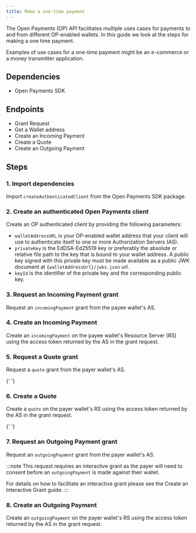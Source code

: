 ```yaml
---
title: Make a one-time payment
---
```



The Open Payments (OP) API facilitates multiple uses cases for payments to and from different OP-enabled wallets. In this guide we look at the steps for making a one time payment.

Examples of use cases for a one-time payment might be an e-commerce or a money transmitter application.

## Dependencies

- <LinkOut href='https://github.com/interledger/open-payments/tree/main/packages/open-payments'>
    Open Payments SDK
  </LinkOut>

<HttpSig />

## Endpoints

- <LinkOut href='https://openpayments.guide/apis/auth-server/operations/post-request/'>
    Grant Request
  </LinkOut>
- <LinkOut href='https://openpayments.guide/apis/wallet-address-server/operations/get-wallet-address/'>
    Get a Wallet address
  </LinkOut>
- <LinkOut href='https://openpayments.guide/apis/resource-server/operations/create-incoming-payment/'>
    Create an Incoming Payment
  </LinkOut>
- <LinkOut href='https://openpayments.guide/apis/resource-server/operations/create-quote/'>
    Create a Quote
  </LinkOut>
- <LinkOut href='https://openpayments.guide/apis/resource-server/operations/create-outgoing-payment/'>
    Create an Outgoing Payment
  </LinkOut>

<Tabs>
<TabItem label='TypeScript'>
<Ts />

## Steps

### 1. Import dependencies

Import `createAuthenticatedClient` from the Open Payments SDK package.

<ChunkedSnippet
  source='https://raw.githubusercontent.com/interledger/open-payments-snippets/main/incoming-payment/incoming-payment-create.ts'
  chunk='1'
/>

### 2. Create an authenticated Open Payments client

Create an OP authenticated client by providing the following parameters:

- `walletAddressURL` is your OP-enabled wallet address that your client will use to authenticate itself to one or more Authorization Servers (AS).
- `privateKey` is the EdDSA-Ed25519 key or preferably the absolute or relative file path to the key that is bound to your wallet address. A public key signed with this private
  key must be made available as a public JWK document at `{walletAddressUrl}/jwks.json` url.
- `keyId` is the identifier of the private key and the corresponding public key.

<ChunkedSnippet
  source='https://raw.githubusercontent.com/interledger/open-payments-snippets/main/grant/grant-outgoing-payment.ts'
  chunk='2'
/>

### 3. Request an Incoming Payment grant

Request an `incomingPayment` grant from the payee wallet's AS.

<ChunkedSnippet
  source='https://raw.githubusercontent.com/interledger/open-payments-snippets/main/grant/grant-incoming-payment.ts'
  chunk='4'
/>

### 4. Create an Incoming Payment

Create an `incomingPayment` on the payee wallet's Resource Server (RS) using the access token returned by the AS in the grant request.

<ChunkedSnippet
  source='https://raw.githubusercontent.com/interledger/open-payments-snippets/main/incoming-payment/incoming-payment-create.ts'
  chunk='3'
/>

### 5. Request a Quote grant

Request a `quote` grant from the payer wallet's AS.

<ChunkedSnippet
  source='https://raw.githubusercontent.com/interledger/open-payments-snippets/main/grant/grant-quote.ts'
  chunk='4'
/>{' '}

### 6. Create a Quote

Create a `quote` on the payer wallet's RS using the access token returned by the AS in the grant request.

<ChunkedSnippet
  source='https://raw.githubusercontent.com/interledger/open-payments-snippets/main/quote/quote-create.ts'
  chunk='3'
/>{' '}

### 7. Request an Outgoing Payment grant

Request an `outgoingPayment` grant from the payer wallet's AS.

:::note
This request requires an interactive grant as the payer will need to consent before an `outgoingPayment` is made against their wallet.

For details on how to facilitate an interactive grant please see the <LinkOut href='https://openpayments.guide/guides/create-interactive-grant/'>
Create an Interactive Grant guide. </LinkOut>
:::

<ChunkedSnippet
  source='https://raw.githubusercontent.com/interledger/open-payments-snippets/main/grant/grant-outgoing-payment.ts'
  chunk='4'
/>

### 8. Create an Outgoing Payment

Create an `outgoingPayment` on the payer wallet's RS using the access token returned by the AS in the grant request.

<ChunkedSnippet
  source='https://raw.githubusercontent.com/interledger/open-payments-snippets/main/outgoing-payment/outgoing-payment-create.ts'
  chunk='3'
/>

</TabItem>
</Tabs>

